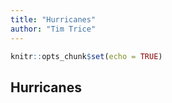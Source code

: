 ```yaml
---
title: "Hurricanes"
author: "Tim Trice"
---
```


```r
knitr::opts_chunk$set(echo = TRUE)
```

## Hurricanes
